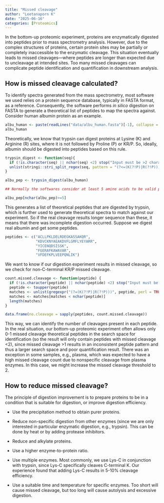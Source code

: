 ```yaml
---
title: "Missed cleavage"
author: "Leetanaporn K"
date: "2025-06-16"
categories: [Proteomics]
---
```


In the bottom-up proteomic experiment, proteins are enzymatically digested into peptides prior to mass spectrometry analysis. However, due to the complex structures of proteins, certain protein sites may be partially or completely inaccessible to the enzymatic cleavage. This situation eventually leads to missed cleavages—where peptides are longer than expected due to uncleavage at intended sites. Too many missed cleavages can complicate peptide identification and quantification in downstream analysis.

## How is missed cleavage calculated?

To identify spectra generated from the mass spectrometry, most software we used relies on a protein sequence database, typically in FASTA format, as a reference. Consequently, the software performs *in silico* digestion on FASTA to generate a theoretical list of peptides to map the spectra against. Consider human albumin protein as an example.

```r
albu_human <- paste(readLines("data/albu_human.fasta")[-1], collapse = "")
albu_human
```

Theoretically, we know that trypsin can digest proteins at Lysine (K) and Arginine (R) sites, where it is not followed by Proline (P) or KR/P. So, ideally, albumin should be digested into peptides based on this rule.

```r
trypsin_digest <- function(seq){
  if (!is.character(seq) || nchar(seq) <2) stop("Input must be >2 characters string")
  unlist(stringi::stri_split_regex(seq, pattern = "(?<=(K(?!P)|R(?!P)))"))
}

albu_pep <- trypsin_digest(albu_human)

## Normally the softwares consider at least 5 amino acids to be valid peptides

albu_pep[nchar(albu_pep)>=5]
```

This generates a list of theoretical peptides that are digested by trypsin, which is further used to generate theoretical spectra to match against our experiment. So if the real cleavage results longer sequence than these, it means that there was incomplete digestion occurred. Suppose we digest real albumin and get some peptides.

```r
peptides <- c("ACLLPKLDELRDEGKASSAKQR",
              "KDVCKNYAEAKDVFLGMFLYEYARR",
              "YICENQDSISSK",
              "FGERAFKAWAVAR",
              "VFDEFKPLVEEPQNLIK")
```

We want to know if our digestion experiment results in missed cleavage, so we check for non-C-terminal KR/P missed cleavage.

```r
count.missed.cleavage <- function(peptide) {
  if (!is.character(peptide) || nchar(peptide) <2) stop("Input must be >2 characters string")
  peptide <- toupper(peptide)
  matches <- unlist(gregexpr("(?=(K(?!P)|R(?!P)))", peptide, perl = TRUE))
  matches <- matches[matches < nchar(peptide)]
  length(matches)
}

data.frame(no.cleavage = sapply(peptides, count.missed.cleavage))
```

This way, we can identify the number of cleavages present in each peptide. In the real situation, our bottom-up proteomic experiment often allows only 0-1 missed cleavage theoretical peptides in the search space for identification (so the result will only contain peptides with missed cleavage \<2), since missed cleavage \>1 results in an inconsistent peptide pattern and thus a larger search space and poor quantification result. There was an exception in some samples, e.g., plasma, which was expected to have a high missed cleavage count due to nonspecific cleavage from plasma enzymes. In this case, we might increase the missed cleavage threshold to 2.

## How to reduce missed cleavage?

The principle of digestion improvement is to prepare proteins to be in a condition that is suitable for digestion, or improve digestion efficiency.

-   Use the precipitation method to obtain purer proteins.

-   Reduce non-specific digestion from other enzymes (since we are only interested in particular enzymatic digestion, e.g., trypsin). This can be done by heat or by adding protease inhibitors.

-   Reduce and alkylate proteins.

-   Use a higher enzyme-to-protein ratio.

-   Use multiple enzymes. Most commonly, we use Lys-C in conjunction with trypsin, since Lys-C specifically cleaves C-terminal K. Our experience found that adding Lys-C results in 5-10% cleavage efficiency.

-   Use a suitable time and temperature for specific enzymes. Too short will cause missed cleavage, but too long will cause autolysis and excessive digestion.

